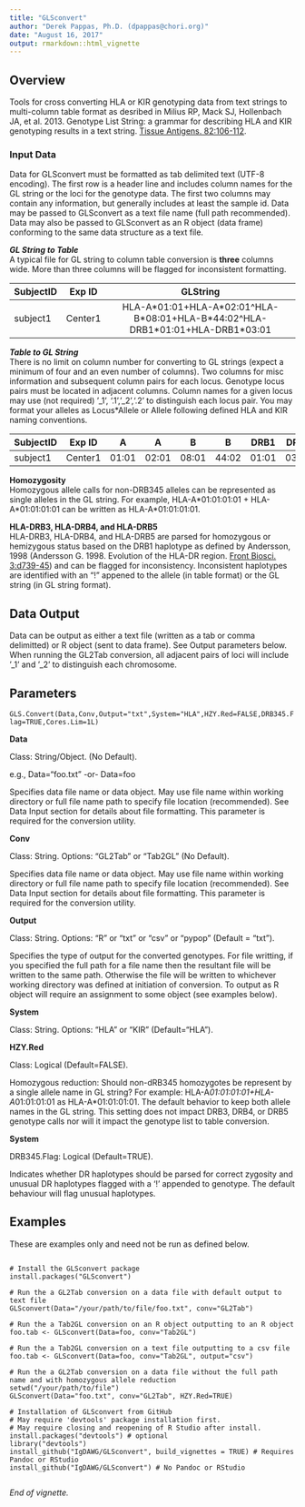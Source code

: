 ```yaml
---
title: "GLSconvert"
author: "Derek Pappas, Ph.D. (dpappas@chori.org)"
date: "August 16, 2017"
output: rmarkdown::html_vignette
---
```


## Overview

Tools for cross converting HLA or KIR genotyping data from text strings to multi-column table format as desribed in Milius RP, Mack SJ, Hollenbach JA, et al. 2013. Genotype List String: a grammar for describing HLA and KIR genotyping results in a text string. [Tissue Antigens. 82:106-112](http://www.ncbi.nlm.nih.gov/pubmed/23849068). 

### Input Data

Data for GLSconvert must be formatted as tab delimited text (UTF-8 encoding). The first row is a header line and includes column names for the GL string or the loci for the genotype data. The first two columns may contain any information, but generally includes at least the sample id. Data may be passed to GLSconvert as a text file name (full path recommended). Data may also be passed to GLSconvert as an R object (data frame) conforming to the same data structure as a text file.  

_**GL String to Table**_  
A typical file for GL string to column table conversion is **three** columns wide. More than three columns will be flagged for inconsistent formatting.

|SubjectID |Exp ID  |   GLString                                    |
|----------|:------:|:---------------------------------------------:|
|subject1  |Center1 |HLA-A\*01:01+HLA-A\*02:01\^HLA-B\*08:01+HLA-B\*44:02\^HLA-DRB1\*01:01+HLA-DRB1\*03:01 |


_**Table to GL String**_  
There is no limit on column number for converting to GL strings (expect a minimum of four and an even number of columns). Two columns for misc information and subsequent column pairs for each locus. Genotype locus pairs must be located in adjacent columns. Column names for a given locus may use (not required) '_1', '.1','_2','.2' to distinguish each locus pair. You may format your alleles as Locus*Allele or Allele following defined HLA and KIR naming conventions.

|SubjectID |Exp ID  |   A   |   A   |   B   |   B   | DRB1  | DRB1  | DRB3  | DRB3  |
|----------|:------:|:-----:|:-----:|:-----:|:-----:|:-----:|:-----:|:-----:|:-----:|
|subject1  |Center1 |01:01  |02:01  |08:01  |44:02  |01:01  |03:01  |       |       |


**Homozygosity**  
Homozygous allele calls for non-DRB345 alleles can be represented as single alleles in the GL string. For example, HLA-A\*01:01:01:01 + HLA-A\*01:01:01:01 can be written as HLA-A*01:01:01:01.  

**HLA-DRB3, HLA-DRB4, and HLA-DRB5**  
HLA-DRB3, HLA-DRB4, and HLA-DRB5 are parsed for homozygous or hemizygous status based on the DRB1 haplotype as defined by Andersson, 1998 (Andersson G. 1998. Evolution of the HLA-DR region. [Front Biosci. 3:d739-45](http://www.ncbi.nlm.nih.gov/pubmed/9675159)) and can be flagged for inconsistency. Inconsistent haplotypes are identified with an "!" appened to the allele (in table format) or the GL string (in GL string format).

## Data Output

Data can be output as either a text file (written as a tab or comma delimitted) or R object (sent to data frame). See Output parameters below. When running the GL2Tab conversion, all adjacent pairs of loci will include '_1' and '_2' to distinguish each chromosome.


## Parameters

`GLS.Convert(Data,Conv,Output="txt",System="HLA",HZY.Red=FALSE,DRB345.Flag=TRUE,Cores.Lim=1L)`

**Data**

Class: String/Object. (No Default).

e.g., Data="foo.txt" -or- Data=foo

Specifies data file name or data object. May use file name within working directory or full file name path to specify file location (recommended). See Data Input section for details about file formatting. This parameter is required for the conversion utility.  

**Conv**

Class: String. Options: "GL2Tab" or "Tab2GL" (No Default).

Specifies data file name or data object. May use file name within working directory or full file name path to specify file location (recommended). See Data Input section for details about file formatting. This parameter is required for the conversion utility.

**Output**

Class: String. Options: "R" or "txt" or "csv" or "pypop" (Default = "txt").

Specifies the type of output for the converted genotypes. For file writting, if you specified the full path for a file name then the resultant file will be written to the same path. Otherwise the file will be written to whichever working directory was defined at initiation of conversion. To output as R object will require an assignment to some object (see examples below).

**System**

Class: String. Options: "HLA" or "KIR" (Default="HLA").

**HZY.Red**

Class: Logical (Default=FALSE).

Homozygous reduction: Should non-dRB345 homozygotes be represent by a single allele name in GL string? For example: HLA-A*01:01:01:01+HLA-A*01:01:01:01 as HLA-A*01:01:01:01. The default behavior to keep both allele names in the GL string. This setting does not impact DRB3, DRB4, or DRB5 genotype calls nor will it impact the genotype list to table conversion.  

**System**

DRB345.Flag: Logical (Default=TRUE).

Indicates whether DR haplotypes should be parsed for correct zygosity and unusual DR haplotypes flagged with a '!' appended to genotype. The default behaviour will flag unusual haplotypes.

## Examples

These are examples only and need not be run as defined below.

```

# Install the GLSconvert package
install.packages("GLSconvert")

# Run the a GL2Tab conversion on a data file with default output to text file
GLSconvert(Data="/your/path/to/file/foo.txt", conv="GL2Tab")

# Run the a Tab2GL conversion on an R object outputting to an R object
foo.tab <- GLSconvert(Data=foo, conv="Tab2GL")

# Run the a Tab2GL conversion on a text file outputting to a csv file
foo.tab <- GLSconvert(Data=foo, conv="Tab2GL", output="csv")

# Run the a GL2Tab conversion on a data file without the full path name and with homozygous allele reduction
setwd("/your/path/to/file")
GLSconvert(Data="foo.txt", conv="GL2Tab", HZY.Red=TRUE)

# Installation of GLSconvert from GitHub
# May require 'devtools' package installation first.
# May require closing and reopening of R Studio after install.
install.packages("devtools") # optional
library("devtools")
install_github("IgDAWG/GLSconvert", build_vignettes = TRUE) # Requires Pandoc or RStudio
install_github("IgDAWG/GLSconvert") # No Pandoc or RStudio


```

*End of vignette.*

